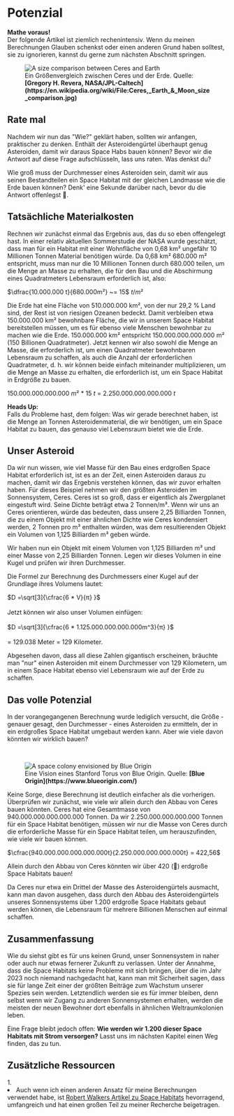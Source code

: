 
# Potenzial

<ReadingTime />
<AudioPlayer ident="potential" />

<Callout type="warning" emoji="🧮">
  <strong>Mathe voraus!</strong><br />Der folgende Artikel ist ziemlich rechenintensiv. Wenn du meinen Berechnungen Glauben schenkst oder einen anderen Grund haben solltest, sie zu ignorieren, kannst du gerne zum nächsten Abschnitt springen.
</Callout>

<br/>
<figure>
<Image src={require(".//../../../resources/images/ceres.png")} alt="A size comparison between Ceres and Earth" />
<figcaption style={{ color: "rgb(156, 156, 156)", fontSize: "14px", marginTop: "2px" }}>Ein Größenvergleich zwischen Ceres und der Erde. Quelle: <strong>[Gregory H. Revera, NASA/JPL-Caltech](https://en.wikipedia.org/wiki/File:Ceres,_Earth_&_Moon_size_comparison.jpg)</strong></figcaption>
</figure>

## Rate mal

Nachdem wir nun das "Wie?" geklärt haben, sollten wir anfangen, praktischer zu denken. Enthält der Asteroidengürtel überhaupt genug Asteroiden, damit wir daraus Space Habs bauen können? Bevor wir die Antwort auf diese Frage aufschlüsseln, lass uns raten. Was denkst du?

Wie groß muss der Durchmesser eines Asteroiden sein, damit wir aus seinen Bestandteilen ein Space Habitat mit der gleichen Landmasse wie die Erde bauen können? Denk' eine Sekunde darüber nach, bevor du die Antwort offenlegst 🤔.

<Spoiler headline="Einen Durchmesser von 129 Kilometer!" content="Schauen wir uns nun an, wie viel Masse wir tatsächlich an Asteroiden haben, um zu bestimmen, wie viele dieser erdgroßen Habitate wir bauen könnten." />

## Tatsächliche Materialkosten
Rechnen wir zunächst einmal das Ergebnis aus, das du so eben offengelegt hast. In einer relativ aktuellen Sommerstudie der NASA wurde geschätzt, dass man für ein Habitat mit einer Wohnfläche von 0,68 km² ungefähr 10 Millionen Tonnen Material benötigen würde. Da 0,68 km² 680.000 m² entspricht, muss man nur die 10 Millionen Tonnen durch 680.000 teilen, um die Menge an Masse zu erhalten, die für den Bau und die Abschirmung eines Quadratmeters Lebensraum erforderlich ist, also: <br />

$\dfrac{10.000.000 t}{680.000m²} ~= 15$ $t/m²$

Die Erde hat eine Fläche von 510.000.000 km², von der nur 29,2 % Land sind, der Rest ist von riesigen Ozeanen bedeckt. Damit verbleiben etwa 150.000.000 km² bewohnbare Fläche, die wir in unserem Space Habitat bereitstellen müssen, um es für ebenso viele Menschen bewohnbar zu machen wie die Erde. 150.000.000 km² entspricht 150.000.000.000.000 m² (150 Billionen Quadratmeter). Jetzt kennen wir also sowohl die Menge an Masse, die erforderlich ist, um einen Quadratmeter bewohnbaren Lebensraum zu schaffen, als auch die Anzahl der erforderlichen Quadratmeter, d. h. wir können beide einfach miteinander multiplizieren, um die Menge an Masse zu erhalten, die erforderlich ist, um ein Space Habitat in Erdgröße zu bauen.

$150.000.000.000.000$ $m²$ $*$ $15$ $t$ = $2.250.000.000.000.000$ $t$

<Callout type="info" emoji="📘">
  <strong>Heads Up:</strong><br />Falls du Probleme hast, dem folgen: Was wir gerade berechnet haben, ist die Menge an Tonnen Asteroidenmaterial, die wir benötigen, um ein Space Habitat zu bauen, das genauso viel Lebensraum bietet wie die Erde.
</Callout>

## Unser Asteroid
Da wir nun wissen, wie viel Masse für den Bau eines erdgroßen Space Habitat erforderlich ist, ist es an der Zeit, einen Asteroiden daraus zu machen, damit wir das Ergebnis verstehen können, das wir zuvor erhalten haben. Für dieses Beispiel nehmen wir den größten Asteroiden im Sonnensystem, Ceres. Ceres ist so groß, dass er eigentlich als Zwergplanet eingestuft wird. Seine Dichte beträgt etwa 2 Tonnen/m³. Wenn wir uns an Ceres orientieren, würde das bedeuten, dass unsere 2,25 Billiarden Tonnen, die zu einem Objekt mit einer ähnlichen Dichte wie Ceres kondensiert werden, 2 Tonnen pro m³ enthalten würden, was dem resultierenden Objekt ein Volumen von 1,125 Billiarden m³ geben würde.

Wir haben nun ein Objekt mit einem Volumen von 1,125 Billiarden m³ und einer Masse von 2,25 Billiarden Tonnen. Legen wir dieses Volumen in eine Kugel und prüfen wir ihren Durchmesser. 

Die Formel zur Berechnung des Durchmessers einer Kugel auf der Grundlage ihres Volumens lautet: 

$D =\sqrt[3]{\cfrac{6 * V}{π} }$ <br /> <br />
Jetzt können wir also unser Volumen einfügen: <br /> <br />
$D =\sqrt[3]{\cfrac{6 * 1.125.000.000.000.000m^3}{π} }$ <br /> <br />
= 129.038 Meter = 129 Kilometer. 

Abgesehen davon, dass all diese Zahlen gigantisch erscheinen, bräuchte man "nur" einen Asteroiden mit einem Durchmesser von 129 Kilometern, um in einem Space Habitat ebenso viel Lebensraum wie auf der Erde zu schaffen.

## Das volle Potenzial
In der vorangegangenen Berechnung wurde lediglich versucht, die Größe - genauer gesagt, den Durchmesser - eines Asteroiden zu ermitteln, der in ein erdgroßes Space Habitat umgebaut werden kann. Aber wie viele davon könnten wir wirklich bauen?

<br/>
<figure>
<Image src={require(".//../../../resources/images/colonyfive.png")} alt="A space colony envisioned by Blue Origin" />
<figcaption style={{ color: "rgb(156, 156, 156)", fontSize: "14px", marginTop: "2px" }}>Eine Vision eines Stanford Torus von Blue Origin. Quelle: <strong>[Blue Origin](https://www.blueorigin.com/)</strong></figcaption>
</figure>

Keine Sorge, diese Berechnung ist deutlich einfacher als die vorherigen. Überprüfen wir zunächst, wie viele wir allein durch den Abbau von Ceres bauen könnten. Ceres hat eine Gesamtmasse von 940.000.000.000.000.000 Tonnen. Da wir 2.250.000.000.000.000 Tonnen für ein Space Habitat benötigen, müssen wir nur die Masse von Ceres durch die erforderliche Masse für ein Space Habitat teilen, um herauszufinden, wie viele wir bauen können.

$\cfrac{940.000.000.000.000.000t}{2.250.000.000.000.000t} = 422,56$

Allein durch den Abbau von Ceres könnten wir über 420 (🥦) erdgroße Space Habitats bauen! 

Da Ceres nur etwa ein Drittel der Masse des Asteroidengürtels ausmacht, kann man davon ausgehen, dass durch den Abbau des Asteroidengürtels unseres Sonnensystems über 1.200 erdgroße Space Habitats gebaut werden können, die Lebensraum für mehrere Billionen Menschen auf einmal schaffen. 

## Zusammenfassung
Wie du siehst gibt es für uns keinen Grund, unser Sonnensystem in naher oder auch nur etwas fernerer Zukunft zu verlassen. Unter der Annahme, dass die Space Habitats keine Probleme mit sich bringen, über die im Jahr 2023 noch niemand nachgedacht hat, kann man mit Sicherheit sagen, dass sie für lange Zeit einer der größten Beiträge zum Wachstum unserer Spezies sein werden. Letztendlich werden sie es für immer bleiben, denn selbst wenn wir Zugang zu anderen Sonnensystemen erhalten, werden die meisten der neuen Bewohner dort ebenfalls in ähnlichen Weltraumkolonien leben.

Eine Frage bleibt jedoch offen: <strong>Wie werden wir 1.200 dieser Space Habitats mit Strom versorgen?</strong> Lasst uns im nächsten Kapitel einen Weg finden, das zu tun.


<SaveArticleSection article="space-habitats-potential"/>

## Zusätzliche Ressourcen
<AdditionalResources>
  <div>
    <span>1. </span><li>Auch wenn ich einen anderen Ansatz für meine Berechnungen verwendet habe, ist <a href="http://www.science20.com/robert_inventor/blog/asteroid_resources_could_create_space_habs_trillions_land_area_thousand_earths-116541" target="_blank">Robert Walkers Artikel zu Space Habitats</a> hevorragend, umfangreich und hat einen großen Teil zu meiner Recherche beigetragen.</li>
  </div>
</AdditionalResources>


<Analytics />